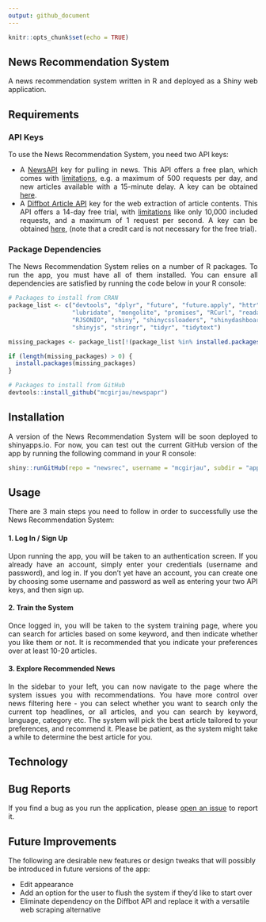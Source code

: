 ```yaml
---
output: github_document
---
```


<!-- README.md is generated from README.Rmd. Please edit that file. -->

```r
knitr::opts_chunk$set(echo = TRUE)
```

<div style="text-align: justify">

# News Recommendation System

A news recommendation system written in R and deployed as a Shiny web application. 

## Requirements

### API Keys

To use the News Recommendation System, you need two API keys:

- A [NewsAPI](https://newsapi.org/) key for pulling in news. This API offers a free plan, which comes with [limitations](https://newsapi.org/pricing), e.g. a maximum of 500 requests per day, and new articles available with a 15-minute delay. A key can be obtained [here](https://newsapi.org/register).
- A [Diffbot Article API](https://www.diffbot.com/products/automatic/#article) key for the web extraction of article contents. This API offers a 14-day free trial, with [limitations](https://www.diffbot.com/pricing/) like only 10,000 included requests, and a maximum of 1 request per second. A key can be obtained [here](https://www.diffbot.com/plans/trial), (note that a credit card is not necessary for the free trial).

### Package Dependencies

The News Recommendation System relies on a number of R packages. To run the app, you must have all of them installed. You can ensure all dependencies are satisfied by running the code below in your R console:

```r
# Packages to install from CRAN
package_list <- c("devtools", "dplyr", "future", "future.apply", "httr", 
                  "lubridate", "mongolite", "promises", "RCurl", "readability", 
                  "RJSONIO", "shiny", "shinycssloaders", "shinydashboard", 
                  "shinyjs", "stringr", "tidyr", "tidytext")

missing_packages <- package_list[!(package_list %in% installed.packages()[ , "Package"])]

if (length(missing_packages) > 0) {
  install.packages(missing_packages)
}

# Packages to install from GitHub
devtools::install_github("mcgirjau/newspapr")
```

## Installation

A version of the News Recommendation System will be soon deployed to shinyapps.io. For now, you can test out the current GitHub version of the app by running the following command in your R console:

```r
shiny::runGitHub(repo = "newsrec", username = "mcgirjau", subdir = "app/")
```

## Usage

There are 3 main steps you need to follow in order to successfully use the News Recommendation System:

#### 1. Log In / Sign Up

Upon running the app, you will be taken to an authentication screen. If you already have an account, simply enter your credentials (username and password), and log in. If you don't yet have an account, you can create one by choosing some username and password as well as entering your two API keys, and then sign up.
    
#### 2. Train the System

Once logged in, you will be taken to the system training page, where you can search for articles based on some keyword, and then indicate whether you like them or not. It is recommended that you indicate your preferences over at least 10-20 articles.

#### 3. Explore Recommended News

In the sidebar to your left, you can now navigate to the page where the system issues you with recommendations. You have more control over news filtering here - you can select whether you want to search only the current top headlines, or all articles, and you can search by keyword, language, category etc. The system will pick the best article tailored to your preferences, and recommend it. Please be patient, as the system might take a while to determine the best article for you.

## Technology

## Bug Reports

If you find a bug as you run the application, please [open an issue](https://github.com/mcgirjau/newsrec/issues) to report it.

</div>

## Future Improvements

The following are desirable new features or design tweaks that will possibly be introduced in future versions of the app:

* Edit appearance
* Add an option for the user to flush the system if they'd like to start over
* Eliminate dependency on the Diffbot API and replace it with a versatile web scraping alternative 


